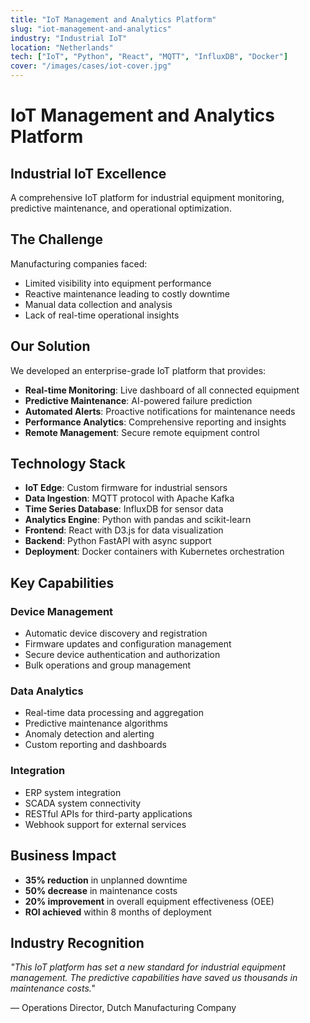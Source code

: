 ```yaml
---
title: "IoT Management and Analytics Platform"
slug: "iot-management-and-analytics"
industry: "Industrial IoT"
location: "Netherlands"
tech: ["IoT", "Python", "React", "MQTT", "InfluxDB", "Docker"]
cover: "/images/cases/iot-cover.jpg"
---
```


# IoT Management and Analytics Platform

## Industrial IoT Excellence

A comprehensive IoT platform for industrial equipment monitoring, predictive maintenance, and operational optimization.

## The Challenge

Manufacturing companies faced:

- Limited visibility into equipment performance
- Reactive maintenance leading to costly downtime
- Manual data collection and analysis
- Lack of real-time operational insights

## Our Solution

We developed an enterprise-grade IoT platform that provides:

- **Real-time Monitoring**: Live dashboard of all connected equipment
- **Predictive Maintenance**: AI-powered failure prediction
- **Automated Alerts**: Proactive notifications for maintenance needs
- **Performance Analytics**: Comprehensive reporting and insights
- **Remote Management**: Secure remote equipment control

## Technology Stack

- **IoT Edge**: Custom firmware for industrial sensors
- **Data Ingestion**: MQTT protocol with Apache Kafka
- **Time Series Database**: InfluxDB for sensor data
- **Analytics Engine**: Python with pandas and scikit-learn
- **Frontend**: React with D3.js for data visualization
- **Backend**: Python FastAPI with async support
- **Deployment**: Docker containers with Kubernetes orchestration

## Key Capabilities

### Device Management
- Automatic device discovery and registration
- Firmware updates and configuration management
- Secure device authentication and authorization
- Bulk operations and group management

### Data Analytics
- Real-time data processing and aggregation
- Predictive maintenance algorithms
- Anomaly detection and alerting
- Custom reporting and dashboards

### Integration
- ERP system integration
- SCADA system connectivity
- RESTful APIs for third-party applications
- Webhook support for external services

## Business Impact

- **35% reduction** in unplanned downtime
- **50% decrease** in maintenance costs
- **20% improvement** in overall equipment effectiveness (OEE)
- **ROI achieved** within 8 months of deployment

## Industry Recognition

*"This IoT platform has set a new standard for industrial equipment management. The predictive capabilities have saved us thousands in maintenance costs."*

— Operations Director, Dutch Manufacturing Company
